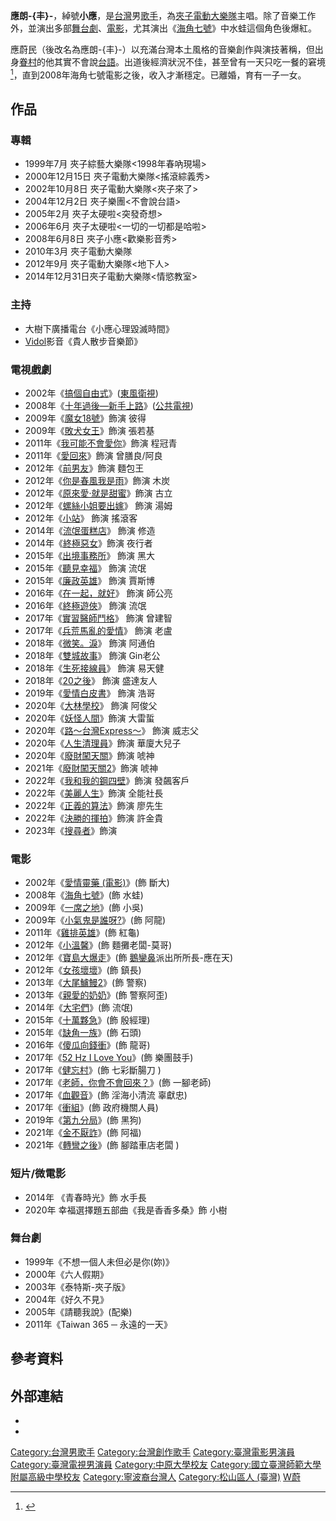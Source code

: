 {{notability unreferenced|time=2009-08-16T12:02:54+00:00}}
{{藝人
| 姓名 = 應朗-{丰}-
| 英文名 = 
| 暱稱 = 小應、夾子小應、水蛙
| 圖片 = 
| 圖片尺寸 = 
| 國籍 = {{ROC}}
| 類型 = 男歌手
| 原名 = 
| 出生日期 = {{birth date and age|1970|10|24}}
| 出生地點 = {{ROC}}[[台北市|台北市]][[松山區_(臺灣)|松山區]]
| 出身地 = [[台北市|台北市]]
| 羅馬拼音 = Ying Wei Min
| 配偶 = {{marriage|前妻|July 13, 2004|2010|reason=divorced}}
| 子女 = 一子一女
| 教育程度 = [[師大附中|師大附中]]<br/>[[中原大學|中原大學]]醫學工程學系畢業
| 職業 = 歌手、演員
| 音樂類型 = [[搖滾|搖滾]]、另類、[[非主流|非主流]]
| 活躍年代 = 1989年-
| 經紀公司 = 廣達多媒體有限公司
| 網站 = {{youtube|u=obaigonn}}
| IMDb = 2942846
| 相關團體 = [[濁水溪公社|濁水溪公社]]、[[夾子電動大樂隊|夾子電動大樂隊]]
| 代表作= 《[[愛情靈藥|愛情靈藥]]》、《[[海角七號|海角七號]]》、《[[你是春風我是雨|你是春風我是雨]]》
}}

'''應朗-{丰}-'''{{BD|1970年|10月24日}}，綽號'''小應'''，是[[台灣|台灣]]男[[歌手|歌手]]，為[[夾子電動大樂隊|夾子電動大樂隊]]主唱。除了音樂工作外，並演出多部[[舞台劇|舞台劇]]、[[電影|電影]]，尤其演出《[[海角七號|海角七號]]》中水蛙這個角色後爆紅。

應蔚民（後改名為應朗-{丰}-）以充滿台灣本土風格的音樂創作與演技著稱，但出身[[眷村|眷村]]的他其實不會說[[台語|台語]]。出道後經濟狀況不佳，甚至曾有一天只吃一餐的窘境<ref>{{cite news|title=水蛙經濟壓力大　最窮一天吃一餐 |date=2008-10-28 |url=http://www.nownews.com/2008/10/28/11490-2356484.htm |newspaper=NOWnews 今日新聞 |archive-url=https://archive.fo/20130427130048/http://www.nownews.com/2008/10/28/11490-2356484.htm |archive-date=2013-04-27 |deadurl=yes }}</ref>，直到2008年海角七號電影之後，收入才漸穩定。已離婚，育有一子一女。

==作品==

===專輯===
* 1999年7月 夾子綜藝大樂隊<1998年春吶現場>
* 2000年12月15日 夾子電動大樂隊<搖滾綜義秀>
* 2002年10月8日 夾子電動大樂隊<夾子來了>
* 2004年12月2日 夾子樂團<不會說台語>
* 2005年2月 夾子太硬啦<突發奇想>
* 2006年6月 夾子太硬啦<一切的一切都是哈啦>
* 2008年6月8日 夾子小應<歡樂影音秀>
* 2010年3月 夾子電動大樂隊<v>
* 2012年9月 夾子電動大樂隊<地下人>
* 2014年12月31日夾子電動大樂隊<情慾教室>

=== 主持 ===
*大樹下廣播電台《小應心理毀滅時間》
*[[Vidol|Vidol]]影音《貴人散步音樂節》

=== 電視戲劇 ===
*2002年《[[搞個自由式|搞個自由式]]》([[東風衛視|東風衛視]])
*2008年《[[十年過後—新手上路|十年過後—新手上路]]》([[公共電視台|公共電視]])
*2009年《[[魔女18號|魔女18號]]》飾演 彼得
*2009年《[[敗犬女王|敗犬女王]]》飾演 張若基
*2011年《[[我可能不會愛你|我可能不會愛你]]》飾演 程冠青
*2011年《[[愛回來|愛回來]]》飾演 曾膳良/阿良
*2012年《[[前男友|前男友]]》飾演 麵包王
*2012年《[[你是春風我是雨_(電視劇)|你是春風我是雨]]》飾演 木炭
*2012年《[[原來愛·就是甜蜜|原來愛·就是甜蜜]]》飾演 古立
*2012年《[[螺絲小姐要出嫁|螺絲小姐要出嫁]]》 飾演 湯姆
*2012年《[[小站_(電視劇)|小站]]》 飾演 搖滾客
*2014年《[[流氓蛋糕店_(台灣電視劇)|流氓蛋糕店]]》 飾演 修造
*2014年《[[終極惡女|終極惡女]]》飾演 夜行者
*2015年《[[出境事務所|出境事務所]]》 飾演 黑大
*2015年《[[聽見幸福|聽見幸福]]》 飾演 流氓
*2015年《[[廉政英雄|廉政英雄]]》 飾演 賈斯博
*2016年《[[在一起，就好|在一起，就好]]》 飾演 師公亮
*2016年《[[終極遊俠|終極遊俠]]》 飾演 流氓
*2017年《[[實習醫師鬥格|實習醫師鬥格]]》 飾演 曾建智
*2017年《[[兵荒馬亂的愛情|兵荒馬亂的愛情]]》 飾演 老盧
*2018年《[[微笑。淚|微笑。淚]]》 飾演 阿通伯
*2018年《[[雙城故事_(電視劇)|雙城故事]]》 飾演 Gin老公
*2018年《[[生死接線員|生死接線員]]》 飾演 易天健
*2018年《[[20之後|20之後]]》 飾演 盛達友人
*2019年《[[愛情白皮書|愛情白皮書]]》 飾演 浩哥
*2020年《[[大林學校|大林學校]]》 飾演 阿俊父
*2020年《[[妖怪人間_(電視劇)|妖怪人間]]》飾演 大雷蜇
*2020年《[[路_(吉田修一作品)|路～台灣Express～]]》 飾演 威志父
*2020年《[[人生清理員|人生清理員]]》飾演 華廈大兒子
*2020年《[[廢財闖天關|廢財闖天關]]》飾演 唬神
*2021年《[[廢財闖天關|廢財闖天關2]]》飾演 唬神
*2022年《[[我和我的鋼四壁|我和我的鋼四壁]]》飾演 發飆客戶
*2022年《[[美麗人生_(台視電視劇)|美麗人生]]》飾演 全能社長
*2022年《[[正義的算法|正義的算法]]》飾演 廖先生
*2022年《[[決勝的揮拍|決勝的揮拍]]》飾演 許金貴
*2023年《[[搜尋者|搜尋者]]》飾演

=== 電影 ===
*2002年《[[愛情靈藥_(電影)|愛情靈藥 (電影)]]》(飾 斷大)
*2008年《[[海角七號|海角七號]]》(飾 水蛙)
*2009年《[[一席之地|一席之地]]》(飾 小吳)
*2009年《[[小氣鬼是誰呀?|小氣鬼是誰呀?]]》(飾 阿龍)
*2011年《[[雞排英雄|雞排英雄]]》(飾 紅龜)
*2012年《[[小溫馨|小溫馨]]》(飾 麵攤老闆-莫哥)
*2012年《[[寶島大爆走|寶島大爆走]]》(飾 [[鵝鑾鼻|鵝鑾鼻]]派出所所長-應在天)
*2012年《[[女孩壞壞|女孩壞壞]]》(飾 鎮長)
*2013年《[[大尾鱸鰻2|大尾鱸鰻2]]》(飾 警察)
*2013年《[[親愛的奶奶|親愛的奶奶]]》(飾 警察阿歪)
*2014年《[[大宅們|大宅們]]》(飾 流氓)
*2015年《[[十萬夥急|十萬夥急]]》(飾 殷經理)
*2015年《[[缺角一族|缺角一族]]》(飾 石頭)
*2016年《[[傻瓜向錢衝|傻瓜向錢衝]]》(飾 龍哥)
*2017年《[[52_Hz_I_Love_You|52 Hz I Love You]]》(飾 樂團鼓手)
*2017年《[[健忘村|健忘村]]》(飾 七彩斷腸刀 )
*2017年《[[老師，你會不會回來？|老師，你會不會回來？]]》(飾 一腳老師)
*2017年《[[血觀音|血觀音]]》(飾 淫海小清流 辜獻忠)
*2017年《[[衝組|衝組]]》(飾 政府機關人員)
*2019年《[[第九分局|第九分局]]》(飾 黑狗)
*2021年《[[金不厭詐|金不厭詐]]》(飾 阿福)
*2021年《[[轉彎之後|轉彎之後]]》(飾 腳踏車店老闆 )

=== 短片/微電影 ===
*2014年 《青春時光》飾 水手長
*2020年 幸福選擇題五部曲《我是香香多桑》飾 小樹

=== 舞台劇 ===
*1999年《不想一個人未但必是你(妳)》
*2000年《六人假期》
*2003年《泰特斯-夾子版》
*2004年《好久不見》
*2005年《請聽我說》(配樂)
*2011年《Taiwan 365 ─ 永遠的一天》

== 參考資料 ==
{{Reflist}}

== 外部連結 ==
*{{facebook|obaigonn}}
*{{youtube|u=obaigonn}}

{{DEFAULTSORT:Ying應}}

[[Category:台灣男歌手|Category:台灣男歌手]]
[[Category:台灣創作歌手|Category:台灣創作歌手]]
[[Category:臺灣電影男演員|Category:臺灣電影男演員]]
[[Category:臺灣電視男演員|Category:臺灣電視男演員]]
[[Category:中原大學校友|Category:中原大學校友]]
[[Category:國立臺灣師範大學附屬高級中學校友|Category:國立臺灣師範大學附屬高級中學校友]]
[[Category:寧波裔台灣人|Category:寧波裔台灣人]]
[[Category:松山區人_(臺灣)|Category:松山區人 (臺灣)]]
[[Category:應姓|W蔚]]
{{鳳凰藝能旗下藝人}}